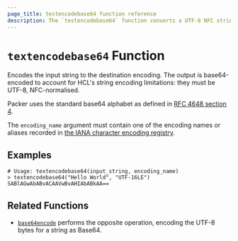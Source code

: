 ```yaml
---
page_title: testencodebase64 function reference
description: The `testencodebase64` function converts a UTF-8 NFC string into a base64 blob to match the destination encoding. 
---
```


# `textencodebase64` Function

Encodes the input string to the destination encoding.
The output is base64-encoded to account for HCL's string encoding limitations: they must be UTF-8, NFC-normalised.

Packer uses the standard base64 alphabet as defined in
[RFC 4648 section 4](https://tools.ietf.org/html/rfc4648#section-4).

The `encoding_name` argument must contain one of the encoding names or aliases recorded in
[the IANA character encoding registry](https://www.iana.org/assignments/character-sets/character-sets.xhtml).

## Examples

```shell-session
# Usage: textencodebase64(input_string, encoding_name)
> textencodebase64("Hello World", "UTF-16LE")
SABlAGwAbABvACAAVwBvAHIAbABkAA==
```

## Related Functions

- [`base64encode`](/packer/docs/templates/hcl_templates/functions/encoding/base64encode) performs the opposite operation,
  encoding the UTF-8 bytes for a string as Base64.
